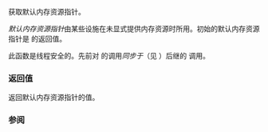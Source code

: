 {{cpp/memory/pmr/title|get_default_resource}}
{{cpp/memory/navbar}}
{{ddcl|header=memory_resource | since=c++17|
std::pmr::memory_resource* get_default_resource() noexcept;
}}

获取默认内存资源指针。

''默认内存资源指针''由某些设施在未显式提供内存资源时所用。初始的默认内存资源指针是 {{lc|std::pmr::new_delete_resource}} 的返回值。

此函数是线程安全的。先前对 {{lc|std::pmr::set_default_resource}} 的调用''同步于''（见 {{lc|std::memory_order}}）后继的 {{tt|std::pmr::get_default_resource}} 调用。

=== 返回值 ===

返回默认内存资源指针的值。

=== 参阅 ===
{{dsc begin}}
{{dsc inc|cpp/memory/dsc set_default_resource}}
{{dsc inc|cpp/memory/dsc new_delete_resource}}
{{dsc end}}

{{langlinks|de|en|es|ja|ru}}